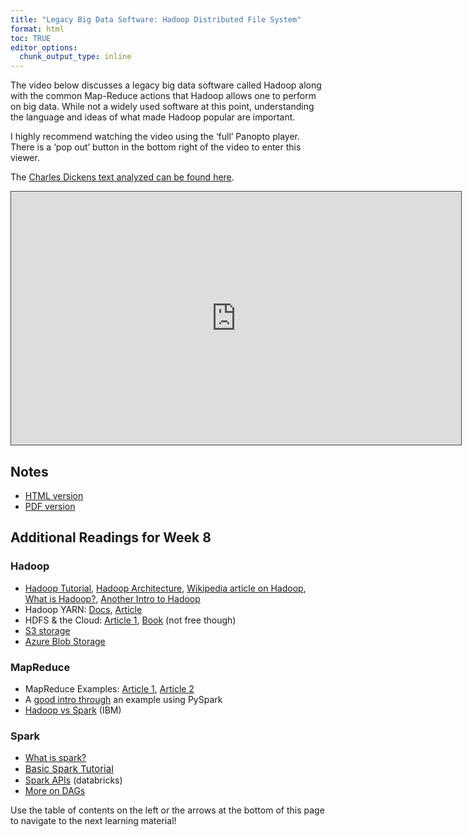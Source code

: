 ```yaml
---
title: "Legacy Big Data Software: Hadoop Distributed File System"
format: html
toc: TRUE
editor_options: 
  chunk_output_type: inline
---
```


The video below discusses a legacy big data software called Hadoop along with the common Map-Reduce actions that Hadoop allows one to perform on big data. While not a widely used software at this point, understanding the language and ideas of what made Hadoop popular are important. 

I highly recommend watching the video using the 'full' Panopto player. There is a 'pop out' button in the bottom right of the video to enter this viewer.

The [Charles Dickens text analyzed can be found here](https://www4.stat.ncsu.edu/online/datasets/charles-dickens-oliver-twist.txt).

```{=html}
<iframe src="https://ncsu.hosted.panopto.com/Panopto/Pages/Embed.aspx?id=66bb6c06-0c72-4438-8f53-b285001c2642&autoplay=false&offerviewer=true&showtitle=true&showbrand=true&captions=false&interactivity=all" height="405" width="720" style="border: 1px solid #464646;" allowfullscreen allow="autoplay" aria-label="Panopto Embedded Video Player" aria-description="07-HDFS" ></iframe>
```

## Notes

- <a href = "08-Legacy_Software_HDFS.html" target = "_blank">HTML version</a>
- <a href = "PDFs/08-Legacy_Software_HDFS.pdf" target = "_blank">PDF version</a>


## Additional Readings for Week 8

### Hadoop

- <a href="https://www.tutorialspoint.com/hadoop/index.htm" target="_blank">Hadoop Tutorial</a>,&nbsp;<a href="https://hadoop.apache.org/docs/r1.2.1/hdfs_design.html" target="_blank">Hadoop Architecture</a>, <a href="https://en.wikipedia.org/wiki/Apache_Hadoop" target="_blank">Wikipedia article on Hadoop</a>, <a href="https://aws.amazon.com/emr/details/hadoop/what-is-hadoop/" target="_blank">What is Hadoop?</a>, <a href="https://www.sas.com/en_us/insights/big-data/hadoop.html" target="_blank">Another Intro to Hadoop</a>
- Hadoop YARN: <a href="https://hadoop.apache.org/docs/r3.3.1/hadoop-yarn/hadoop-yarn-site/YARN.html" target="_blank">Docs</a>, <a href="https://www.geeksforgeeks.org/hadoop-yarn-architecture/" target="_blank">Article</a>
- HDFS &amp; the Cloud: <a href="https://cloud.google.com/blog/products/storage-data-transfer/hdfs-vs-cloud-storage-pros-cons-and-migration-tips" target="_blank">Article 1</a>, <a href="https://www.oreilly.com/library/view/moving-hadoop-to/9781491959626/" target="_blank">Book</a> (not free though)
- <a href="https://aws.amazon.com/s3/" target="_blank">S3 storage</a>
- <a href="https://docs.microsoft.com/en-us/azure/storage/blobs/storage-blobs-introduction" target="_blank">Azure Blob Storage</a>

### MapReduce

- MapReduce Examples: <a href="https://www.todaysoftmag.com/article/1358/hadoop-mapreduce-deep-diving-and-tuning" target="_blank">Article 1</a>, <a href="https://www.geeksforgeeks.org/map-reduce-in-hadoop/?ref=lbp" target="_blank">Article 2</a>
- A <a href="https://nyu-cds.github.io/python-bigdata/01-introduction/" target="_blank">good intro through</a> an example using PySpark<br>
- <a href="https://www.ibm.com/think/insights/hadoop-vs-spark" target="_blank">Hadoop vs Spark</a> (IBM)

### Spark

- <a href="https://aws.amazon.com/big-data/what-is-spark/" target="_blank">What is spark?</a>
- <a href="https://www.tutorialspoint.com/apache_spark/index.htm" target="_blank" style="background-color: rgb(255, 255, 255); font-size: 0.9375rem;">Basic Spark Tutorial</a>
- <a href="https://databricks.com/blog/2016/07/14/a-tale-of-three-apache-spark-apis-rdds-dataframes-and-datasets.html" target="_blank">Spark APIs</a> (databricks)
- <a href="https://data-flair.training/blogs/dag-in-apache-spark/#:~:text=It%20is%20a%20programming%20style,does%20not%20write%20to%20disk." target="_blank">More on DAGs</a>

Use the table of contents on the left or the arrows at the bottom of this page to navigate to the next learning material!